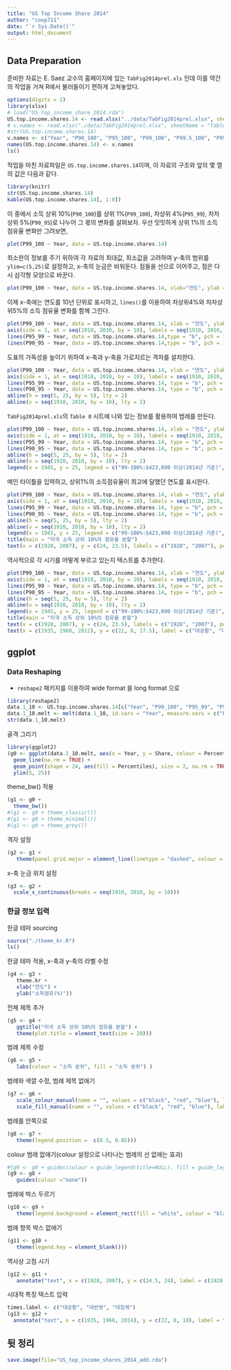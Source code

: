 ```yaml
---
title: "US Top Income Share 2014"
author: "coop711"
date: "`r Sys.Date()`"
output: html_document
---
```


## Data Preparation

준비한 자료는  E. Saez 교수의 홈페이지에 있는 `TabFig2014prel.xls` 인데 이를 약간의 작업을 거쳐 R에서 불러들이기 편하게 고쳐놓았다. 

```r
options(digits = 2)
library(xlsx)
# load("US_top_income_share_2014.rda")
US.top.income.shares.14 <- read.xlsx("../data/TabFig2014prel.xlsx", sheetIndex = 9, sheetName = "Table A3", startRow = 6, endRow = 107, colIndex = c(1:7, 9:13), header = FALSE)
# v.names <- read.xlsx("./data/TabFig2014prel.xlsx", sheetName = "Table A3", startRow = 4, endRow = 4, colIndex = c(2:7, 9:14), colClasses = character, header = FALSE)
#str(US.top.income.shares.14)
v.names <- c("Year", "P90_100", "P95_100", "P99_100", "P99.5_100", "P99.9_100", "P99.99_100", "P90_95", "P95_99", "P99_99.5", "P99.5_99.9", "P99.9_99.99")
names(US.top.income.shares.14) <- v.names
ls()
```

작업을 마친 자료파일은 `US.top.income.shares.14`이며, 이 자료의 구조와 앞의 몇 열의 값은 다음과 같다.

```r
library(knitr)
str(US.top.income.shares.14)
kable(US.top.income.shares.14[, 1:8])
```

이 중에서 소득 상위 10%(`P90_100`)를 상위 1%(`P99_100`), 차상위 4%(`P95_99`), 차차상위 5%(`P90_95`)로 나누어 그 몫의 변화를 살펴보자. 우선 밋밋하게 상위 1%의 소득 점유율 변화만 그려보면,

```r
plot(P99_100 ~ Year, data = US.top.income.shares.14)
```

최소한의 정보를 주기 위하여 각 자료의 최대값, 최소값을 고려하여 y-축의 범위를 `ylim=c(5,25)`로 설정하고, x-축의 눈금은 비워둔다. 점들을 선으로 이어주고, 점은 다시 삼각형 모양으로 바꾼다.

```r
plot(P99_100 ~ Year, data = US.top.income.shares.14, xlab="연도", ylab = "소득점유(%)", ylim = c(5, 25), xaxt = "n", type = "b", pch = 17)
```

이제 x-축에는 연도를 10년 단위로 표시하고, `lines()`를 이용하여 차상위4%와 차차상위5%의 소득 점유율 변화를 함께 그린다.

```r
plot(P99_100 ~ Year, data = US.top.income.shares.14, xlab = "연도", ylab = "소득점유(%)", ylim = c(5,25), xaxt = "n", type = "b", pch = 17)
axis(side = 1, at = seq(1910, 2010, by = 10), labels = seq(1910, 2010, by = 10))
lines(P95_99 ~ Year, data = US.top.income.shares.14,type = "b", pch = 17, col = "red")
lines(P90_95 ~ Year, data = US.top.income.shares.14,type = "b", pch = 17, col = "blue")
```

도표의 가독성을 높이기 위하여 x-축과 y-축을 가로지르는 격자를 설치한다.

```r
plot(P99_100 ~ Year, data = US.top.income.shares.14, xlab = "연도", ylab = "소득점유(%)", ylim = c(5,25), xaxt = "n", type = "b", pch = 17)
axis(side = 1, at = seq(1910, 2010, by = 10), labels = seq(1910, 2010, by = 10))
lines(P95_99 ~ Year, data = US.top.income.shares.14, type = "b", pch = 17, col = "red")
lines(P90_95 ~ Year, data = US.top.income.shares.14, type = "b", pch = 17, col = "blue")
abline(h = seq(5, 25, by = 5), lty = 2)
abline(v = seq(1910, 2010, by = 10), lty = 2)
```

`TabFig2014prel.xls`의 `Table 0` 시트에 나와 있는 정보를 활용하여 범례를 만든다.

```r
plot(P99_100 ~ Year, data = US.top.income.shares.14, xlab = "연도", ylab = "소득점유(%)", ylim = c(5,25), xaxt = "n", type = "b", pch = 17)
axis(side = 1, at = seq(1910, 2010, by = 10), labels = seq(1910, 2010, by = 10))
lines(P95_99 ~ Year, data = US.top.income.shares.14, type = "b", pch = 17, col = "red")
lines(P90_95 ~ Year, data = US.top.income.shares.14, type = "b", pch = 17, col = "blue")
abline(h = seq(5, 25, by = 5), lty = 2)
abline(v = seq(1910, 2010, by = 10), lty = 2)
legend(x = 1945, y = 25, legend = c("99-100%:$423,090 이상(2014년 기준)", "95-99%:$174,240-$423,090", "90-95%:$121,360-$174,240"), pch = 17, col = c("black", "red", "blue"))
```

메인 타이틀을 입력하고, 상위1%의 소득점유율이 최고에 달했던 연도를 표시한다.

```r
plot(P99_100 ~ Year, data = US.top.income.shares.14, xlab = "연도", ylab = "소득점유(%)", ylim = c(5,25), xaxt = "n", type = "b", pch = 17)
axis(side = 1, at = seq(1910, 2010, by = 10), labels = seq(1910, 2010, by = 10))
lines(P95_99 ~ Year, data = US.top.income.shares.14, type = "b", pch = 17, col = "red")
lines(P90_95 ~ Year, data = US.top.income.shares.14, type = "b", pch = 17, col = "blue")
abline(h = seq(5, 25, by = 5), lty = 2)
abline(v = seq(1910, 2010, by = 10), lty = 2)
legend(x = 1945, y = 25, legend = c("99-100%:$423,090 이상(2014년 기준)", "95-99%:$174,240-$423,090", "90-95%:$121,360-$174,240"), pch = 17, col = c("black", "red", "blue"))
title(main = "미국 소득 상위 10%의 점유율 분할")
text(x = c(1928, 2007), y = c(24, 23.5), labels = c("1928", "2007"), pos = 3)
```

역사적으로 각 시기를 어떻게 부르고 있는지 텍스트를 추가한다.

```r
plot(P99_100 ~ Year, data = US.top.income.shares.14, xlab = "연도", ylab = "소득점유(%)", ylim = c(5,25), xaxt = "n", type = "b", pch = 17)
axis(side = 1, at = seq(1910, 2010, by = 10), labels = seq(1910, 2010, by = 10))
lines(P95_99 ~ Year, data = US.top.income.shares.14, type = "b", pch = 17, col = "red")
lines(P90_95 ~ Year, data = US.top.income.shares.14, type = "b", pch = 17, col = "blue")
abline(h = seq(5, 25, by = 5), lty = 2)
abline(v = seq(1910, 2010, by = 10), lty = 2)
legend(x = 1945, y = 25, legend = c("99-100%:$423,090 이상(2014년 기준)", "95-99%:$174,240-$423,090", "90-95%:$121,360-$174,240"), pch = 17, col = c("black", "red", "blue"))
title(main = "미국 소득 상위 10%의 점유율 분할")
text(x = c(1928, 2007), y = c(24, 23.5), labels = c("1928", "2007"), pos = 3)
text(x = c(1935, 1960, 2012), y = c(22, 8, 17.5), label = c("대공황", "대번영", "대침체"), cex = 2.0, col = "red")
```

## ggplot

### Data Reshaping

* `reshape2` 패키지를 이용하여 wide format 을 long format 으로

```r
library(reshape2)
data.1_10 <- US.top.income.shares.14[c("Year", "P99_100", "P95_99", "P90_95")]
data.1_10.melt <- melt(data.1_10, id.vars = "Year", measure.vars = c("P99_100", "P95_99", "P90_95"), variable.name = "Percentiles", value.name = "Share")
str(data.1_10.melt)
```

골격 그리기

```r
library(ggplot2)
(g0 <- ggplot(data.1_10.melt, aes(x = Year, y = Share, colour = Percentiles)) + 
  geom_line(na.rm = TRUE) + 
  geom_point(shape = 24, aes(fill = Percentiles), size = 2, na.rm = TRUE) + 
  ylim(5, 25))
```

theme_bw() 적용

```r
(g1 <- g0 + 
  theme_bw())
#(g1 <- g0 + theme_classic())
#(g1 <- g0 + theme_minimal())
#(g1 <- g0 + theme_grey())
```

격자 설정

```r
(g2 <- g1 + 
   theme(panel.grid.major = element_line(linetype = "dashed", colour = "black")))
```

x-축 눈금 위치 설정

```r
(g3 <- g2 + 
  scale_x_continuous(breaks = seq(1910, 2010, by = 10)))
```


### 한글 정보 입력

한글 테마 sourcing

```r
source("./theme_kr.R")
ls()
```

한글 테마 적용, x-축과 y-축의 라벨 수정

```r
(g4 <- g3 + 
   theme.kr + 
   xlab("연도") + 
   ylab("소득점유(%)"))
```

전체 제목 추가

```r
(g5 <- g4 + 
   ggtitle("미국 소득 상위 10%의 점유율 분할") + 
   theme(plot.title = element_text(size = 20)))
```

범례 제목 수정

```r
(g6 <- g5 + 
   labs(colour = "소득 분위", fill = "소득 분위") )
```

범례와 색깔 수정, 범례 제목 없애기

```r
(g7 <- g6 + 
   scale_colour_manual(name = "", values = c("black", "red", "blue"), labels = c("99-100%:$423,090 이상(2014년기준)", "95-99%:$174,240-$423,090", "90-95%:$121,360-$174,240")) +
   scale_fill_manual(name = "", values = c("black", "red", "blue"), labels = c("99-100%:$423,090 이상(2014년기준)", "95-99%:$174,240-$423,090", "90-95%:$121,360-$174,240")))
```

범례를 안쪽으로

```r
(g8 <- g7 + 
   theme(legend.position =  c(0.5, 0.85)))
```

colour 범례 없애기(colour 설정으로 나타나는 범례의 선 없애는 효과)

```r
#(g9 <- g8 + guides(colour = guide_legend(title=NULL), fill = guide_legend(title=NULL)))
(g9 <- g8 + 
   guides(colour ="none"))
```

범례에 박스 두르기

```r
(g10 <- g9 + 
   theme(legend.background = element_rect(fill = "white", colour = "black")))
```

범례 항목 박스 없애기

```r
(g11 <- g10 + 
   theme(legend.key = element_blank()))
```

역사상 고점 시기

```r
(g12 <- g11 + 
   annotate("text", x = c(1928, 2007), y = c(24.5, 24), label = c(1928, 2007)))
```



시대적 특징 텍스트 입력

```r
times.label <- c("대공황", "대번영", "대침체")
(g13 <- g12 + 
  annotate("text", x = c(1935, 1960, 2014), y = c(22, 8, 18), label = times.label, colour = "red", family = "HCR Dotum LVT", size = 8))
```


## 뒷 정리

```r
save.image(file="US_top_income_shares_2014_add.rda")
```


